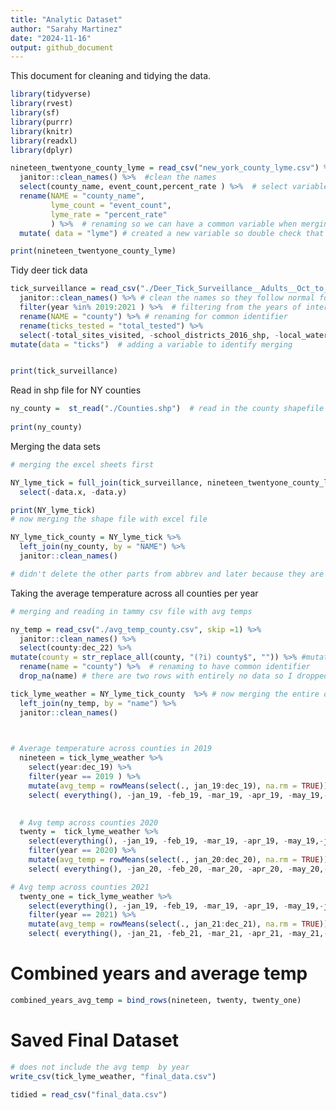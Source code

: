 ```yaml
---
title: "Analytic Dataset"
author: "Sarahy Martinez"
date: "2024-11-16"
output: github_document
---
```


This document for cleaning and tidying the data.

```r
library(tidyverse)
library(rvest)
library(sf)
library(purrr)
library(knitr)
library(readxl)
library(dplyr)
``` 

```r
nineteen_twentyone_county_lyme = read_csv("new_york_county_lyme.csv") %>%  #read in the NYC lyme data
  janitor::clean_names() %>%  #clean the names 
  select(county_name, event_count,percent_rate ) %>%  # select variables of interest 
  rename(NAME = "county_name", 
         lyme_count = "event_count",
         lyme_rate = "percent_rate"
         ) %>%  # renaming so we can have a common variable when merging 
  mutate( data = "lyme") # created a new variable so double check that merging was accurate

print(nineteen_twentyone_county_lyme)

```


Tidy deer tick data 
```r

tick_surveillance = read_csv("./Deer_Tick_Surveillance__Adults__Oct_to_Dec__excluding_Powassan_virus__Beginning_2008_20241116.csv") %>% 
  janitor::clean_names() %>% # clean the names so they follow normal form 
  filter(year %in% 2019:2021 ) %>%  # filtering from the years of interest that are based from the lyme disease data 
  rename(NAME = "county") %>% # renaming for common identifier
  rename(ticks_tested = "total_tested") %>% 
  select(-total_sites_visited, -school_districts_2016_shp, -local_waterfront_revitalization_program_lwrp_communities, -new_york_zip_codes, -counties, -nys_senate_districts, -a_phagocytophilum_percent, -b_microti_percent, -b_miyamotoi_percent) %>%  # selecting and removing variables of interest , 
mutate(data = "ticks")  # adding a variable to identify merging 


print(tick_surveillance)

```

Read in shp file for NY counties 

```r
ny_county =  st_read("./Counties.shp")  # read in the county shapefile 
 
print(ny_county)

```

Merging the data sets 

```r

# merging the excel sheets first 

NY_lyme_tick = full_join(tick_surveillance, nineteen_twentyone_county_lyme, by = "NAME") %>% 
  select(-data.x, -data.y)

print(NY_lyme_tick)
# now merging the shape file with excel file 

NY_lyme_tick_county = NY_lyme_tick %>%
  left_join(ny_county, by = "NAME") %>% 
  janitor::clean_names() 

# didn't delete the other parts from abbrev and later because they are part of the shapefile and if I delete I have to convert it to a dataframe making the shapefile no longer spatial. 


```


Taking the average temperature across all counties per year
```r
# merging and reading in tammy csv file with avg temps 

ny_temp = read_csv("./avg_temp_county.csv", skip =1) %>% 
  janitor::clean_names() %>% 
  select(county:dec_22) %>% 
mutate(county = str_replace_all(county, "(?i) county$", "")) %>% #mutated to remove the suffix county so that the data can be merged and have common identifier
  rename(name = "county") %>%  # renaming to have common identifier 
  drop_na(name) # there are two rows with entirely no data so I dropped them 

tick_lyme_weather = NY_lyme_tick_county  %>% # now merging the entire dataset with avg weather 
  left_join(ny_temp, by = "name") %>% 
  janitor::clean_names() 

         
```


```r
         
# Average temperature across counties in 2019
  nineteen = tick_lyme_weather %>% 
    select(year:dec_19) %>% 
    filter(year == 2019 ) %>% 
    mutate(avg_temp = rowMeans(select(., jan_19:dec_19), na.rm = TRUE)) %>% 
    select( everything(), -jan_19, -feb_19, -mar_19, -apr_19, -may_19,-jun_19, -jul_19, -aug_19, -sep_19, -oct_19, -nov_19, -dec_19)
  
```


```r
  # Avg temp across counties 2020
  twenty =  tick_lyme_weather %>% 
    select(everything(), -jan_19, -feb_19, -mar_19, -apr_19, -may_19,-jun_19, -jul_19, -aug_19, -sep_19, -oct_19, -nov_19, -dec_19, -jan_21, -feb_21, -mar_21, -apr_21, -may_21,-jun_21, -jul_21, -aug_21, -sep_21, -oct_21, -nov_21, -dec_21, -jan_22, -feb_22, -mar_22, -apr_22, -may_22,-jun_22, -jul_22, -aug_22, -sep_22, -oct_22, -nov_22, -dec_22) %>% 
    filter(year == 2020) %>% 
    mutate(avg_temp = rowMeans(select(., jan_20:dec_20), na.rm = TRUE)) %>% 
    select( everything(), -jan_20, -feb_20, -mar_20, -apr_20, -may_20,-jun_20, -jul_20, -aug_20, -sep_20, -oct_20, -nov_20, -dec_20)

```

```r
  
# Avg temp across counties 2021
  twenty_one = tick_lyme_weather %>% 
    select(everything(), -jan_19, -feb_19, -mar_19, -apr_19, -may_19,-jun_19, -jul_19, -aug_19, -sep_19, -oct_19, -nov_19, -dec_19, -jan_20, -feb_20, -mar_20, -apr_20, -may_20,-jun_20, -jul_20, -aug_20, -sep_20, -oct_20, -nov_20, -dec_20, -jan_22, -feb_22, -mar_22, -apr_22, -may_22,-jun_22, -jul_22, -aug_22, -sep_22, -oct_22, -nov_22, -dec_22) %>% 
    filter(year == 2021) %>% 
    mutate(avg_temp = rowMeans(select(., jan_21:dec_21), na.rm = TRUE)) %>% 
    select( everything(), -jan_21, -feb_21, -mar_21, -apr_21, -may_21,-jun_21, -jul_21, -aug_21, -sep_21, -oct_21, -nov_21, -dec_21)
```

# Combined years and average temp 
```r
combined_years_avg_temp = bind_rows(nineteen, twenty, twenty_one)
```


# Saved Final Dataset 

```r

# does not include the avg temp  by year 
write_csv(tick_lyme_weather, "final_data.csv")

tidied = read_csv("final_data.csv") 
```





